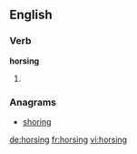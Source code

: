 ==English==

===Verb===
'''horsing'''

# {{present participle of|[[horse]]}}

===Anagrams===
* [[shoring#English|shoring]]

[[de:horsing]]
[[fr:horsing]]
[[vi:horsing]]